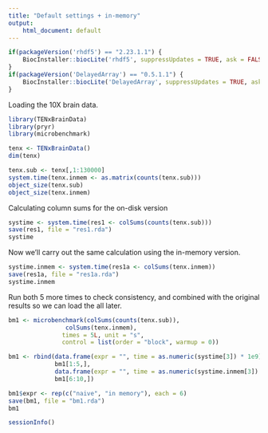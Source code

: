 ```yaml
---
title: "Default settings + in-memory"
output: 
    html_document: default
---
```


```r
if(packageVersion('rhdf5') == "2.23.1.1") {
    BiocInstaller::biocLite('rhdf5', suppressUpdates = TRUE, ask = FALSE)
}
if(packageVersion('DelayedArray') == "0.5.1.1") {
    BiocInstaller::biocLite('DelayedArray', suppressUpdates = TRUE, ask = FALSE)
}
```
    
Loading the 10X brain data.
    
```r
library(TENxBrainData)
library(pryr)
library(microbenchmark)
```

```r
tenx <- TENxBrainData()
dim(tenx)
```

```r
tenx.sub <- tenx[,1:130000]
system.time(tenx.inmem <- as.matrix(counts(tenx.sub)))
object_size(tenx.sub)
object_size(tenx.inmem)
```

Calculating column sums for the on-disk version

```r
systime <- system.time(res1 <- colSums(counts(tenx.sub)))
save(res1, file = "res1.rda")
systime
```

Now we'll carry out the same calculation using the in-memory version.

```r
systime.inmem <- system.time(res1a <- colSums(tenx.inmem))
save(res1a, file = "res1a.rda")
systime.inmem
```

Run both 5 more times to check consistency, and combined with the original results so we can load the all later.

```r
bm1 <- microbenchmark(colSums(counts(tenx.sub)),
                colSums(tenx.inmem), 
               times = 5L, unit = "s",
               control = list(order = "block", warmup = 0))

bm1 <- rbind(data.frame(expr = "", time = as.numeric(systime[3]) * 1e9), 
             bm1[1:5,],
             data.frame(expr = "", time = as.numeric(systime.inmem[3]) * 1e9),
             bm1[6:10,])

bm1$expr <- rep(c("naive", "in memory"), each = 6)
save(bm1, file = "bm1.rda")
bm1
```

```r
sessionInfo()
```



